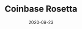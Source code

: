 ---
title: Coinbase Rosetta
category: Project
tag: EXCHANGE,API Gateway,Standard
status: publish
date: 2020-09-23
slug: An open-source toolkit that simplifies integrations with exchanges and blockchains
website: https://www.rosetta-api.org/
twitter:
logo: /img/Coinbase Rosetta.png
featured_img: https://wp.gcap1.iotex.io/wp-content/uploads/2020/09/rosetta-header.png
telegram:
---